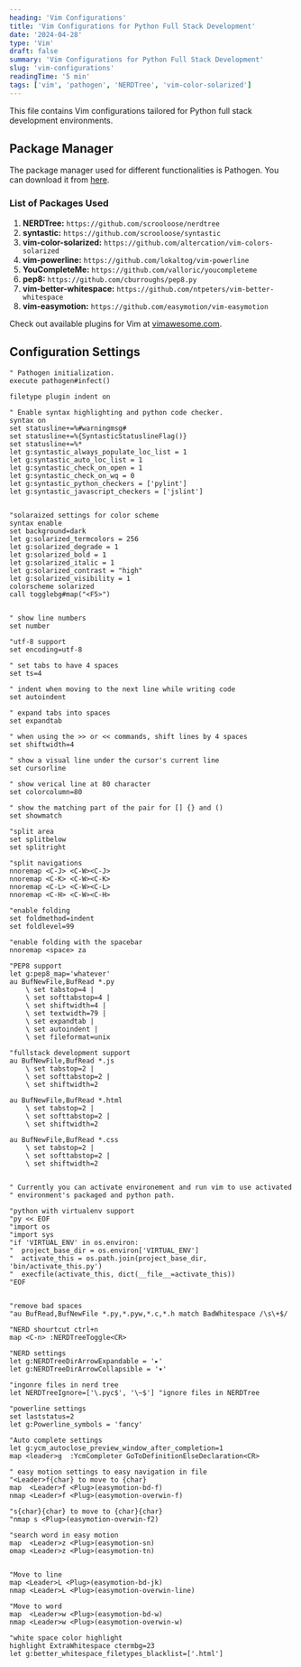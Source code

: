 ```yaml
---
heading: 'Vim Configurations'
title: 'Vim Configurations for Python Full Stack Development'
date: '2024-04-28'
type: 'Vim'
draft: false
summary: 'Vim Configurations for Python Full Stack Development'
slug: 'vim-configurations'
readingTime: '5 min'
tags: ['vim', 'pathogen', 'NERDTree', 'vim-color-solarized']
---
```


This file contains Vim configurations tailored for Python full stack development environments.

## Package Manager

The package manager used for different functionalities is Pathogen. You can download it from [here](https://github.com/tpope/vim-pathogen).

### List of Packages Used

1. **NERDTree:** `https://github.com/scrooloose/nerdtree`
2. **syntastic:** `https://github.com/scrooloose/syntastic`
3. **vim-color-solarized:** `https://github.com/altercation/vim-colors-solarized`
4. **vim-powerline:** `https://github.com/lokaltog/vim-powerline`
5. **YouCompleteMe:** `https://github.com/valloric/youcompleteme`
6. **pep8:** `https://github.com/cburroughs/pep8.py`
7. **vim-better-whitespace:** `https://github.com/ntpeters/vim-better-whitespace`
8. **vim-easymotion:** `https://github.com/easymotion/vim-easymotion`

Check out available plugins for Vim at [vimawesome.com](http://vimawesome.com/).

## Configuration Settings

```vim
" Pathogen initialization.
execute pathogen#infect()

filetype plugin indent on

" Enable syntax highlighting and python code checker.
syntax on
set statusline+=%#warningmsg#
set statusline+=%{SyntasticStatuslineFlag()}
set statusline+=%*
let g:syntastic_always_populate_loc_list = 1
let g:syntastic_auto_loc_list = 1
let g:syntastic_check_on_open = 1
let g:syntastic_check_on_wq = 0
let g:syntastic_python_checkers = ['pylint']
let g:syntastic_javascript_checkers = ['jslint']


"solaraized settings for color scheme
syntax enable
set background=dark
let g:solarized_termcolors = 256
let g:solarized_degrade = 1
let g:solarized_bold = 1
let g:solarized_italic = 1
let g:solarized_contrast = "high"
let g:solarized_visibility = 1
colorscheme solarized
call togglebg#map("<F5>")


" show line numbers
set number

"utf-8 support
set encoding=utf-8

" set tabs to have 4 spaces
set ts=4

" indent when moving to the next line while writing code
set autoindent

" expand tabs into spaces
set expandtab

" when using the >> or << commands, shift lines by 4 spaces
set shiftwidth=4

" show a visual line under the cursor's current line
set cursorline

" show verical line at 80 character
set colorcolumn=80

" show the matching part of the pair for [] {} and ()
set showmatch

"split area
set splitbelow
set splitright

"split navigations
nnoremap <C-J> <C-W><C-J>
nnoremap <C-K> <C-W><C-K>
nnoremap <C-L> <C-W><C-L>
nnoremap <C-H> <C-W><C-H>

"enable folding
set foldmethod=indent
set foldlevel=99

"enable folding with the spacebar
nnoremap <space> za

"PEP8 support
let g:pep8_map='whatever'
au BufNewFile,BufRead *.py
    \ set tabstop=4 |
    \ set softtabstop=4 |
    \ set shiftwidth=4 |
    \ set textwidth=79 |
    \ set expandtab |
    \ set autoindent |
    \ set fileformat=unix

"fullstack development support
au BufNewFile,BufRead *.js
    \ set tabstop=2 |
    \ set softtabstop=2 |
    \ set shiftwidth=2

au BufNewFile,BufRead *.html
    \ set tabstop=2 |
    \ set softtabstop=2 |
    \ set shiftwidth=2

au BufNewFile,BufRead *.css
    \ set tabstop=2 |
    \ set softtabstop=2 |
    \ set shiftwidth=2


" Currently you can activate environement and run vim to use activated
" environment's packaged and python path.

"python with virtualenv support
"py << EOF
"import os
"import sys
"if 'VIRTUAL_ENV' in os.environ:
"  project_base_dir = os.environ['VIRTUAL_ENV']
"  activate_this = os.path.join(project_base_dir, 'bin/activate_this.py')
"  execfile(activate_this, dict(__file__=activate_this))
"EOF


"remove bad spaces
"au BufRead,BufNewFile *.py,*.pyw,*.c,*.h match BadWhitespace /\s\+$/

"NERD shourtcut ctrl+n
map <C-n> :NERDTreeToggle<CR>

"NERD settings
let g:NERDTreeDirArrowExpandable = '▸'
let g:NERDTreeDirArrowCollapsible = '▾'

"ingonre files in nerd tree
let NERDTreeIgnore=['\.pyc$', '\~$'] "ignore files in NERDTree

"powerline settings
set laststatus=2
let g:Powerline_symbols = 'fancy'

"Auto complete settings
let g:ycm_autoclose_preview_window_after_completion=1
map <leader>g  :YcmCompleter GoToDefinitionElseDeclaration<CR>

" easy motion settings to easy navigation in file
"<Leader>f{char} to move to {char}
map  <Leader>f <Plug>(easymotion-bd-f)
nmap <Leader>f <Plug>(easymotion-overwin-f)

"s{char}{char} to move to {char}{char}
"nmap s <Plug>(easymotion-overwin-f2)

"search word in easy motion
map  <Leader>z <Plug>(easymotion-sn)
omap <Leader>z <Plug>(easymotion-tn)


"Move to line
map <Leader>L <Plug>(easymotion-bd-jk)
nmap <Leader>L <Plug>(easymotion-overwin-line)

"Move to word
map  <Leader>w <Plug>(easymotion-bd-w)
nmap <Leader>w <Plug>(easymotion-overwin-w)

"white space color highlight
highlight ExtraWhitespace ctermbg=23
let g:better_whitespace_filetypes_blacklist=['.html']
```

